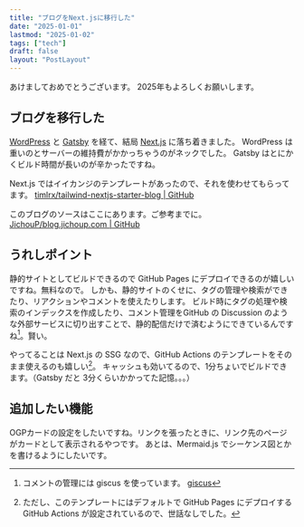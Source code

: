 ```yaml
---
title: "ブログをNext.jsに移行した"
date: "2025-01-01"
lastmod: "2025-01-02"
tags: ["tech"]
draft: false
layout: "PostLayout"
---
```


あけましておめでとうございます。
2025年もよろしくお願いします。

## ブログを移行した

[WordPress](https://wordpress.com/ja/) と [Gatsby](https://www.gatsbyjs.com/) を経て、結局 [Next.js](https://nextjs.org/) に落ち着きました。
WordPress は重いのとサーバーの維持費がかかっちゃうのがネックでした。
Gatsby はとにかくビルド時間が長いのが辛かったですね。

Next.js ではイイカンジのテンプレートがあったので、それを使わせてもらってます。
[timlrx/tailwind-nextjs-starter-blog | GitHub](https://github.com/timlrx/tailwind-nextjs-starter-blog)

このブログのソースはここにあります。ご参考までに。
[JichouP/blog.jichoup.com | GitHub](https://github.com/JichouP/blog.jichoup.com)

## うれしポイント

静的サイトとしてビルドできるので GitHub Pages にデプロイできるのが嬉しいですね。無料なので。
しかも、静的サイトのくせに、タグの管理や検索ができたり、リアクションやコメントを使えたりします。
ビルド時にタグの処理や検索のインデックスを作成したり、コメント管理をGitHub の Discussion のような外部サービスに切り出すことで、静的配信だけで済むようにできているんですね[^giscus]。賢い。

[^giscus]: コメントの管理には giscus を使っています。
[giscus](https://giscus.app/ja)

やってることは Next.js の SSG なので、GitHub Actions のテンプレートをそのまま使えるのも嬉しい[^gha]。
キャッシュも効いてるので、1分ちょいでビルドできます。（Gatsby だと 3分くらいかかってた記憶。。。）

[^gha]: ただし、このテンプレートにはデフォルトで GitHub Pages にデプロイする GitHub Actions が設定されているので、世話なしでした。

## 追加したい機能

OGPカードの設定をしたいですね。リンクを張ったときに、リンク先のページがカードとして表示されるやつです。
あとは、Mermaid.js でシーケンス図とかを書けるようにしたいです。
